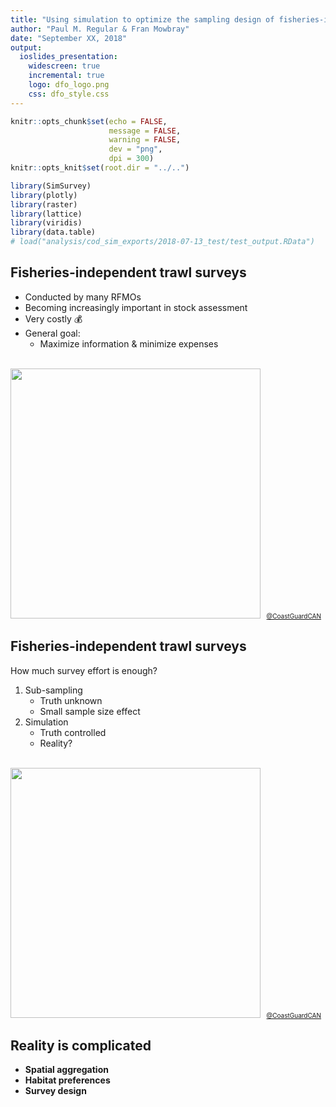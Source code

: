 ```yaml
---
title: "Using simulation to optimize the sampling design of fisheries-independent trawl surveys"
author: "Paul M. Regular & Fran Mowbray"
date: "September XX, 2018"
output:
  ioslides_presentation:
    widescreen: true
    incremental: true
    logo: dfo_logo.png
    css: dfo_style.css
---
```


<style>

@import url('https://fonts.googleapis.com/css?family=Montserrat');

.forceBreak { -webkit-column-break-after: always; break-after: column; }

</style>


```r
knitr::opts_chunk$set(echo = FALSE,
                      message = FALSE,
                      warning = FALSE,
                      dev = "png",
                      dpi = 300)
knitr::opts_knit$set(root.dir = "../..")
```


```r
library(SimSurvey)
library(plotly)
library(raster)
library(lattice)
library(viridis)
library(data.table)
# load("analysis/cod_sim_exports/2018-07-13_test/test_output.RData")
```

## Fisheries-independent trawl surveys

<div class="columns-2">

- Conducted by many RFMOs
- Becoming increasingly important in stock assessment
- Very costly 💰
- General goal:
    - Maximize information & minimize expenses

<p class="forceBreak"></p>

<br>
<img src="graphics/teleost_twitter_crop.jpg" width="400"/>
<font size="1"> 
&nbsp; <a href="https://twitter.com/coastguardcan/status/879410397790515201">@CoastGuardCAN</a>
</font>

</div>


## Fisheries-independent trawl surveys

<div class="columns-2">

How much survey effort is enough?

1. Sub-sampling
    - Truth unknown
    - Small sample size effect
2. Simulation
    - Truth controlled
    - Reality?
    
<p class="forceBreak"></p>

<br>
<img src="graphics/teleost_twitter_crop.jpg" width="400"/>
<font size="1"> 
&nbsp; <a href="https://twitter.com/coastguardcan/status/879410397790515201">@CoastGuardCAN</a>
</font>

</div>


## **Reality is complicated** {data-background=graphics/school_light.png data-background-size=cover}

- **Spatial aggregation**
- **Habitat preferences**
- **Survey design**



